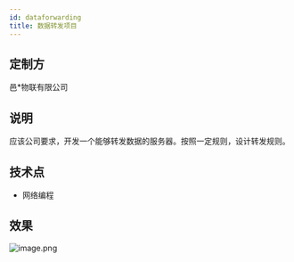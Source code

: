 ```yaml
---
id: dataforwarding
title: 数据转发项目
---
```


## 定制方
邑*物联有限公司
## 说明
应该公司要求，开发一个能够转发数据的服务器。按照一定规则，设计转发规则。

## 技术点

- 网络编程
## 效果
![image.png](https://cdn.nlark.com/yuque/0/2022/png/25438888/1650178627706-3ab91bc1-82d1-4681-bd39-557ddf56b786.png#clientId=u480fd8aa-c505-4&crop=0&crop=0&crop=1&crop=1&from=paste&height=595&id=uf3580544&margin=%5Bobject%20Object%5D&name=image.png&originHeight=1189&originWidth=1978&originalType=binary&ratio=1&rotation=0&showTitle=false&size=56637&status=done&style=none&taskId=u6e952b04-3177-46a5-8ed6-a4ce0b122c3&title=&width=989)
